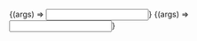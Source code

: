 
<Meta title="Components/Input" />

<Canvas>
  <Story
    name="Default"
    args={{
      id: 'testform',
      label: 'A label',
      placeholder: 'John Doe',
      type: 'text',
    }}
  >
    {(args) => <Input {...args} />}
  </Story>
</Canvas>

<ArgsTable story="Default" />

<Canvas>
  <Story
    name="Without Label"
    args={{
      id: 'testform',
      placeholder: 'John Doe',
      type: 'text',
    }}
  >
    {(args) => <Input {...args} />}
  </Story>
</Canvas>

<ArgsTable story="Without Label" />
